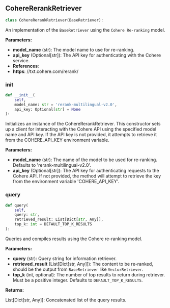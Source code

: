 <a id="camel.retrievers.cohere_rerank_retriever"></a>

<a id="camel.retrievers.cohere_rerank_retriever.CohereRerankRetriever"></a>

## CohereRerankRetriever

```python
class CohereRerankRetriever(BaseRetriever):
```

An implementation of the `BaseRetriever` using the `Cohere Re-ranking`
model.

**Parameters:**

- **model_name** (str): The model name to use for re-ranking.
- **api_key** (Optional[str]): The API key for authenticating with the Cohere service.
- **References**: 
- **https**: //txt.cohere.com/rerank/

<a id="camel.retrievers.cohere_rerank_retriever.CohereRerankRetriever.__init__"></a>

### __init__

```python
def __init__(
    self,
    model_name: str = 'rerank-multilingual-v2.0',
    api_key: Optional[str] = None
):
```

Initializes an instance of the CohereRerankRetriever. This
constructor sets up a client for interacting with the Cohere API using
the specified model name and API key. If the API key is not provided,
it attempts to retrieve it from the COHERE_API_KEY environment
variable.

**Parameters:**

- **model_name** (str): The name of the model to be used for re-ranking. Defaults to 'rerank-multilingual-v2.0'.
- **api_key** (Optional[str]): The API key for authenticating requests to the Cohere API. If not provided, the method will attempt to retrieve the key from the environment variable 'COHERE_API_KEY'.

<a id="camel.retrievers.cohere_rerank_retriever.CohereRerankRetriever.query"></a>

### query

```python
def query(
    self,
    query: str,
    retrieved_result: List[Dict[str, Any]],
    top_k: int = DEFAULT_TOP_K_RESULTS
):
```

Queries and compiles results using the Cohere re-ranking model.

**Parameters:**

- **query** (str): Query string for information retriever.
- **retrieved_result** (List[Dict[str, Any]]): The content to be re-ranked, should be the output from `BaseRetriever` like `VectorRetriever`.
- **top_k** (int, optional): The number of top results to return during retriever. Must be a positive integer. Defaults to `DEFAULT_TOP_K_RESULTS`.

**Returns:**

  List[Dict[str, Any]]: Concatenated list of the query results.

